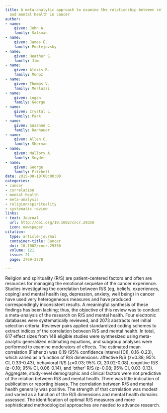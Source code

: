 ```yaml
---
title: A meta-analytic approach to examine the relationship between religion/spirituality
  and mental health in cancer
author:
- name:
    given: John A.
    family: Salsman
- name:
    given: James E.
    family: Pustejovsky
- name:
    given: Heather S.
    family: Jim
- name:
    given: Alexis R.
    family: Munoz
- name:
    given: Thomas V.
    family: Merluzzi
- name:
    given: Logan
    family: George
- name:
    given: Crystal L.
    family: Park
- name:
    given: Suzanne C.
    family: Danhauer
- name:
    given: Allen C.
    family: Sherman
- name:
    given: Mallory A.
    family: Snyder
- name:
    given: George
    family: Fitchett
date: 2015-08-10T00:00:00
categories:
- cancer
- correlation
- mental health
- meta-analysis
- religion/spirituality
- systematic review
links:
- text: Journal
  url: http://doi.org/10.1002/cncr.29350
  icon: newspaper
citation:
  type: article-journal
  container-title: Cancer
  doi: 10.1002/cncr.29350
  volume: 121
  issue: 21
  page: 3769-3778

---
```


Religion and spirituality (R/S) are patient-centered factors and often are resources for managing the emotional sequelae of the cancer experience. Studies investigating the correlation between R/S (eg, beliefs, experiences, coping) and mental health (eg, depression, anxiety, well being) in cancer have used very heterogeneous measures and have produced correspondingly inconsistent results. A meaningful synthesis of these findings has been lacking; thus, the objective of this review was to conduct a meta-analysis of the research on R/S and mental health. Four electronic databases were systematically reviewed, and 2073 abstracts met initial selection criteria. Reviewer pairs applied standardized coding schemes to extract indices of the correlation between R/S and mental health. In total, 617 effect sizes from 148 eligible studies were synthesized using meta-analytic generalized estimating equations, and subgroup analyses were performed to examine moderators of effects. The estimated mean correlation (Fisher z) was 0.19 (95% confidence interval [CI], 0.16-0.23), which varied as a function of R/S dimensions: affective R/S (z=0.38; 95% CI, 0.33-0.43), behavioral R/S (z=0.03; 95% CI, 20.02-0.08), cognitive R/S (z=0.10; 95% CI, 0.06-0.14), and ‘other’ R/S (z=0.08; 95% CI, 0.03-0.13). Aggregate, study-level demographic and clinical factors were not predictive of the relation between R/S and mental health. There was little indication of publication or reporting biases. The correlation between R/S and mental health generally was positive. The strength of that correlation was modest and varied as a function of the R/S dimensions and mental health domains assessed. The identification of optimal R/S measures and more sophisticated methodological approaches are needed to advance research.



